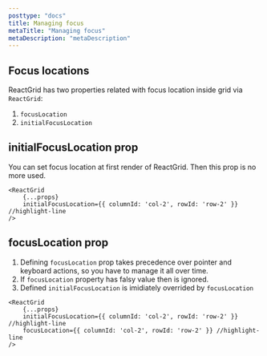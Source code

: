 ```yaml
---
posttype: "docs"
title: Managing focus
metaTitle: "Managing focus"
metaDescription: "metaDescription"
---
```


## Focus locations

ReactGrid has two properties related with focus location inside grid via `ReactGrid`:

1. `focusLocation`
2. `initialFocusLocation`

## initialFocusLocation prop

You can set focus location at first render of ReactGrid. Then this prop is no more used.

```tsx
<ReactGrid
    {...props}
    initialFocusLocation={{ columnId: 'col-2', rowId: 'row-2' }} //highlight-line
/>
```

## focusLocation prop

1. Defining `focusLocation` prop takes precedence over pointer and keyboard actions, so you have to manage it all over time. 
2. If `focusLocation` property has falsy value then is ignored. 
3. Defined `initialFocusLocation` is imidiately overrided by `focusLocation`

```tsx
<ReactGrid
    {...props}
    initialFocusLocation={{ columnId: 'col-2', rowId: 'row-2' }} //highlight-line
    focusLocation={{ columnId: 'col-2', rowId: 'row-2' }} //highlight-line
/>
```

